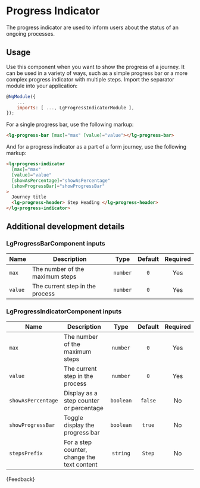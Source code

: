 
<Meta title="Components/Progress indicator/Guide" />

# Progress Indicator

<p class="standardfirst">
  The progress indicator are used to inform users about the status of an ongoing
  processes.
</p>

<div class="lg-sb-preview">
  <Story id="components-progress-indicator-examples-progress-indicator--progress-journey"></Story>
</div>

## Usage

Use this component when you want to show the progress of a journey. It can be used in a variety of ways, such as a simple progress bar or a more complex progress indicator with multiple steps.
Import the separator module into your application:

```js
@NgModule({
    ...
    imports: [ ..., LgProgressIndicatorModule ],
});
```

For a single progress bar, use the following markup:

```html
<lg-progress-bar [max]="max" [value]="value"></lg-progress-bar>
```

And for a progress indicator as a part of a form journey, use the following markup:

```html
<lg-progress-indicator
  [max]="max"
  [value]="value"
  [showAsPercentage]="showAsPercentage"
  [showProgressBar]="showProgressBar"
>
  Journey title
  <lg-progress-header> Step Heading </lg-progress-header>
</lg-progress-indicator>
```

## Additional development details

### LgProgressBarComponent inputs

| Name    | Description                     |   Type   | Default | Required |
| ------- | ------------------------------- | :------: | :-----: | :------: |
| `max`   | The number of the maximum steps | `number` |   `0`   |   Yes    |
| `value` | The current step in the process | `number` |   `0`   |   Yes    |

### LgProgressIndicatorComponent inputs

| Name               | Description                                 |   Type    | Default | Required |
| ------------------ | ------------------------------------------- | :-------: | :-----: | :------: |
| `max`              | The number of the maximum steps             | `number`  |   `0`   |   Yes    |
| `value`            | The current step in the process             | `number`  |   `0`   |   Yes    |
| `showAsPercentage` | Display as a step counter or percentage     | `boolean` | `false` |    No    |
| `showProgressBar`  | Toggle display the progress bar             | `boolean` | `true`  |    No    |
| `stepsPrefix`      | For a step counter, change the text content | `string`  | `Step`  |    No    |

<Markdown>{Feedback}</Markdown>
